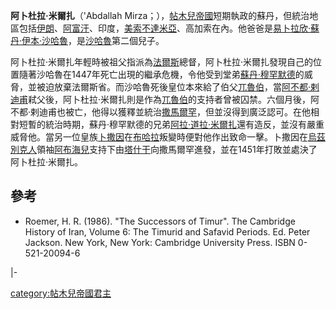 '''阿卜杜拉·米爾扎'''（'Abdallah Mirza；{{bd|1410年||1451年|6月}}），[[帖木兒帝國|帖木兒帝國]]短期執政的蘇丹，但統治地區包括[[伊朗|伊朗]]、[[阿富汗|阿富汗]]、印度，[[美索不達米亞|美索不達米亞]]、高加索在內。他爸爸是[[易卜拉欣·蘇丹·伊本·沙哈魯|易卜拉欣·蘇丹·伊本·沙哈魯]]，是[[沙哈魯|沙哈魯]]第二個兒子。

阿卜杜拉·米爾扎年輕時被祖父指派為[[法爾斯|法爾斯]]總督，阿卜杜拉·米爾扎發現自己的位置隨著沙哈魯在1447年死亡出現的繼承危機，令他受到堂弟[[蘇丹·穆罕默德·本·拜宋豁兒|蘇丹·穆罕默德]]的威脅，並被迫放棄法爾斯省。而沙哈魯死後皇位本來給了伯父[[兀魯伯|兀魯伯]]，當[[阿不都·剌迪甫|阿不都·剌迪甫]]弒父後，阿卜杜拉·米爾扎則是作為[[兀魯伯|兀魯伯]]的支持者曾被囚禁。六個月後，阿不都·剌迪甫也被亡，他得以獲釋並統治[[撒馬爾罕|撒馬爾罕]]，但並沒得到廣泛認可。在他相對短暫的統治時期，蘇丹·穆罕默德的兄弟[[阿拉·道拉·米爾扎|阿拉·道拉·米爾扎]]還有造反，並沒有嚴重威脅他。當另一位皇族[[卜撒因|卜撒因]]在[[布哈拉|布哈拉]]叛變時便對他作出致命一擊。卜撒因在[[乌兹别克族|烏茲別克人]]領袖[[阿布海兒|阿布海兒]]支持下由[[塔什干|塔什干]]向撒馬爾罕進發，並在1451年打敗並處決了阿卜杜拉·米爾扎。

==參考==
*Roemer, H. R. (1986). "The Successors of Timur". The Cambridge History of Iran, Volume 6: The Timurid and Safavid Periods. Ed. Peter Jackson. New York, New York: Cambridge University Press. ISBN 0-521-20094-6

{{s-start}}
{{s-hou|[[帖木兒帝國|帖木兒帝國]]|}}
{{S-reg}}
|-
{{S-bef|before=[[阿不都·剌迪甫|阿不都·剌迪甫]]}}
{{S-ttl|title=[[帖木兒帝國|帖木兒帝國蘇丹]]（[[河中地區|河中地區]]）|years=1450年—1451年}}
{{S-aft|after=[[卜撒因|卜撒因]]}}
{{s-end}}

{{帖木兒帝國}}
[[category:帖木兒帝國君主|category:帖木兒帝國君主]]